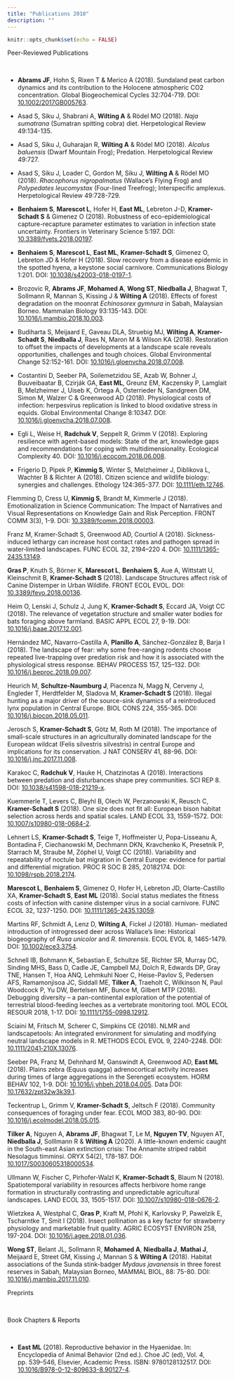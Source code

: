 ```yaml
---
title: "Publications 2018"
description: ""
---
```


```r
knitr::opts_chunk$set(echo = FALSE)
```

<div class='headerbox'><hbox>Peer-Reviewed Publications</hbox></div><br>

* **Abrams JF**, Hohn S, Rixen T & Merico A (2018). Sundaland peat carbon dynamics and its contribution to the Holocene atmospheric CO2 concentration. Global Biogeochemical Cycles 32:704-719. DOI: [10.1002/2017GB005763](https://doi.org/10.1002/2017GB005763).

* Asad S, Siku J, Shabrani A, **Wilting A** & Rödel MO (2018). *Naja sumatrana* (Sumatran spitting cobra) diet. Herpetological Review 49:134-135.

* Asad S, Siku J, Guharajan R, **Wilting A** & Rödel MO (2018). *Alcalus baluensis* (Dwarf Mountain Frog); Predation. Herpetological Review 49:727.

* Asad S, Siku J, Loader C, Gordon M, Siku J, **Wilting A** & Rödel MO (2018). *Rhacophorus nigropalmatus* (Wallace’s Flying Frog) and *Polypedates leucomystax* (Four-lined Treefrog); Interspecific amplexus. Herpetological Review 49:728-729.

* **Benhaiem S**, **Marescot L**, Hofer H, **East ML**, Lebreton J-D, **Kramer-Schadt S** & Gimenez O (2018). Robustness of eco-epidemiological capture-recapture parameter estimates to variation in infection state uncertainty. Frontiers in Veterinary Science 5:197. DOI: [10.3389/fvets.2018.00197](https://doi.org/10.3389/fvets.2018.00197).

* **Benhaiem S**, **Marescot L**, **East ML**,  **Kramer-Schadt S**, Gimenez O, Lebreton JD & Hofer H (2018). Slow recovery from a disease epidemic in the spotted hyena, a keystone social carnivore. Communications Biology 1:201. DOI: [10.1038/s42003-018-0197-1](https://doi.org/10.1038/s42003-018-0197-1).

* Brozovic R, **Abrams JF**, **Mohamed A**, **Wong ST**, **Niedballa J**, Bhagwat T, Sollmann R, Mannan S, Kissing J & **Wilting A** (2018). Effects of forest degradation on the moonrat *Echinosorex gymnura* in Sabah, Malaysian Borneo. Mammalan Biology 93:135-143. DOI: [10.1016/j.mambio.2018.10.003](https://doi.org/10.1016/j.mambio.2018.10.003).

* Budiharta S, Meijaard E, Gaveau DLA, Struebig MJ, **Wilting A**, **Kramer-Schadt S**, **Niedballa J**, Raes N, Maron M & Wilson KA (2018). Restoration to offset the impacts of developments at a landscape scale reveals opportunities, challenges and tough choices. Global Environmental Change 52:152-161. DOI: [10.1016/j.gloenvcha.2018.07.008](https://doi.org/10.1016/j.gloenvcha.2018.07.008).

* Costantini D, Seeber PA, Soilemetzidou SE, Azab W, Bohner J, Buuveibaatar B, Czirják GA, **East ML**, Greunz EM, Kaczensky P, Lamglait B, Melzheimer J, Uiseb K, Ortega A, Osterrieder N, Sandgreen DM, Simon M, Walzer C & Greenwood AD (2018). Physiological costs of infection: herpesvirus replication is linked to blood oxidative stress in equids. Global Environmental Change 8:10347. DOI: [10.1016/j.gloenvcha.2018.07.008](https://doi.org/10.1016/j.gloenvcha.2018.07.008).

* Egli L, Weise H, **Radchuk V**, Seppelt R, Grimm V (2018). Exploring resilience with agent-based models: State of the art, knowledge gaps and recommendations for coping with multidimensionality. Ecological Complexity 40. DOI: [10.1016/j.ecocom.2018.06.008](https://doi.org/10.1016/j.ecocom.2018.06.008).

* Frigerio D, Pipek P, **Kimmig S**, Winter S, Melzheimer J, Diblikova L, Wachter B & Richter A (2018). Citizen science and wildlife biology: synergies and challenges. Ethology 124:365-377. DOI: [10.1111/eth.12746](https://doi.org/10.1111/eth.12746).

Flemming D, Cress U, **Kimmig S**, Brandt M, Kimmerle J (2018). Emotionalization in Science Communication: The Impact of Narratives and Visual Representations on Knowledge Gain and Risk Perception. FRONT COMM 3(3), 1-9. DOI: [10.3389/fcomm.2018.00003](https://doi.org/).

Franz M, Kramer‐Schadt S, Greenwood AD, Courtiol A (2018). Sickness‐induced lethargy can increase host contact rates and pathogen spread in water‐limited landscapes. FUNC ECOL 32, 2194–220 4. DOI: [10.1111/1365-2435.13149](https://doi.org/).

**Gras P**, Knuth S, Börner K, **Marescot L**, **Benhaiem S**, Aue A, Wittstatt U, Kleinschmit B, **Kramer-Schadt S** (2018). Landscape Structures affect risk of Canine Distemper in Urban Wildlife. FRONT ECOL EVOL. DOI: [10.3389/fevo.2018.00136](https://doi.org/).

Heim O, Lenski J, Schulz J, Jung K, **Kramer-Schadt S**, Eccard JA, Voigt CC (2018). The relevance of vegetation structure and smaller water bodies for bats foraging above farmland. BASIC APPL ECOL 27, 9-19. DOI: [ 10.1016/j.baae.2017.12.001](https://doi.org/).

Hernández MC, Navarro-Castilla A, **Planillo A**, Sánchez-González B, Barja I (2018). The landscape of fear: why some free-ranging rodents choose repeated live-trapping over predation risk and how it is associated with the physiological stress response. BEHAV PROCESS 157, 125–132. DOI: [10.1016/j.beproc.2018.09.007](https://doi.org/).

Heurich M, **Schultze-Naumburg J**, Piacenza N, Magg N, Cerveny J, Engleder T, Herdtfelder M, Sladova M, **Kramer-Schadt S** (2018). Illegal hunting as a major driver of the source-sink dynamics of a reintroduced lynx population in Central Europe. BIOL CONS 224, 355-365. DOI: [10.1016/j.biocon.2018.05.011](https://doi.org/).

Jerosch S, **Kramer-Schadt S**, Götz M, Roth M (2018). The importance of small-scale structures in an agriculturally dominated landscape for the European wildcat (Felis silvestris silvestris) in central Europe and implications for its conservation. J NAT CONSERV 41, 88-96. DOI: [10.1016/j.jnc.2017.11.008](https://doi.org/).

Karakoc C, **Radchuk V**, Hauke H, Chatzinotas A (2018). Interactions between predation and disturbances shape prey communities. SCI REP 8. DOI: [10.1038/s41598-018-21219-x](https://doi.org/).

Kuemmerle T, Levers C, Bleyhl B, Olech W, Perzanowski K, Reusch C, **Kramer-Schadt S** (2018). One size does not fit all: European bison habitat selection across herds and spatial scales. LAND ECOL 33, 1559-1572. DOI: [10.1007/s10980-018-0684-2](https://doi.org/).

Lehnert LS, **Kramer-Schadt S**, Teige T, Hoffmeister U, Popa-Lisseanu A, Bontadina F, Ciechanowski M, Dechmann DKN, Kravchenko K, Presetnik P, Starrach M, Straube M, Zöphel U,  Voigt CC (2018). Variability and repeatability of noctule bat migration in Central Europe: evidence for partial and differential migration. PROC R SOC B 285, 20182174. DOI: [10.1098/rspb.2018.2174](https://doi.org/).

**Marescot L**, **Benhaiem S**, Gimenez O, Hofer H, Lebreton JD, Olarte-Castillo XA, **Kramer-Schadt S**, **East ML** (2018). Social status mediates the fitness costs of infection with canine distemper virus in a social carnivore. FUNC ECOL 32, 1237-1250. DOI: [10.1111/1365-2435.13059](https://doi.org/).

Martins RF, Schmidt A, Lenz D, **Wilting A**, Fickel J (2018). Human- mediated introduction of introgressed deer across Wallace’s line: Historical biogeography of *Rusa unicolor* and *R. timorensis*. ECOL EVOL 8, 1465-1479. DOI: [10.1002/ece3.3754](https://doi.org/).

Schnell IB, Bohmann K, Sebastian E, Schultze SE, Richter SR, Murray DC, Sinding MHS, Bass D, Cadle JE, Campbell MJ, Dolch R, Edwards DP, Gray TNE, Hansen T, Hoa ANQ, Lehmkuhl Noer C, Heise-Pavlov S, Pedersen AFS, Ramamonjisoa JC, Siddall ME, **Tilker A**, Traeholt C, Wilkinson N, Paul Woodcock P, Yu DW, Bertelsen MF, Bunce M, Gilbert MTP (2018). Debugging diversity – a pan-continental exploration of the potential of terrestrial blood-feeding leeches as a vertebrate monitoring tool. MOL ECOL RESOUR 2018, 1-17. DOI: [10.1111/1755-0998.12912](https://doi.org/).

Sciaini M, Fritsch M, Scherer C, Simpkins CE (2018). NLMR and landscapetools: An integrated environment for simulating and modifying neutral landscape models in R. METHODS ECOL EVOL 9, 2240-2248. DOI: [10.1111/2041‐210X.13076](https://doi.org/).

Seeber PA, Franz M, Dehnhard M, Ganswindt A, Greenwood AD, **East ML** (2018). Plains zebra (Equus quagga) adrenocortical activity increases during times of large aggregations in the Serengeti ecosystem. HORM BEHAV 102, 1-9. DOI: [10.1016/j.yhbeh.2018.04.005](https://doi.org/). Data DOI: [10.17632/zpt32w3k39.1](https://doi.org/).

Teckentrup L, Grimm V, **Kramer-Schadt S**, Jeltsch F (2018). Community consequences of foraging under fear. ECOL MOD 383, 80-90. DOI: [10.1016/j.ecolmodel.2018.05.015](https://doi.org/).

**Tilker A**, Nguyen A, **Abrams JF**, Bhagwat T, Le M, **Nguyen TV**, Nguyen AT, **Niedballa J**, Solllmann R & **Wilting A** (2020). A little-known endemic caught in the South-east Asian extinction crisis: The Annamite striped rabbit Nesolagus timminsi. ORYX 54(2), 178-187. DOI: [10.1017/S0030605318000534](https://doi.org/).

Ullmann W, Fischer C, Pirhofer-Walzl K, **Kramer-Schadt S**, Blaum N (2018). Spatiotemporal variability in resources affects herbivore home range formation in structurally contrasting and unpredictable agricultural landscapes. LAND ECOL 33, 1505-1517. DOI: [10.1007/s10980-018-0676-2](https://doi.org/).

Wietzkea A, Westphal C, **Gras P**, Kraft M, Pfohl K, Karlovsky P, Pawelzik E, Tscharntke T, Smit I (2018). Insect pollination as a key factor for strawberry physiology and marketable fruit quality. AGRIC ECOSYST ENVIRON 258, 197-204. DOI: [10.1016/j.agee.2018.01.036](https://doi.org/).

**Wong ST**, Belant JL, Sollmann R, **Mohamed A**, **Niedballa J**, **Mathai J**, Meijaard E, Street GM, Kissing J, Mannan S & **Wilting A** (2018). Habitat associations of the Sunda stink-badger *Mydaus javanensis* in three forest reserves in Sabah, Malaysian Borneo, MAMMAL BIOL, 88: 75-80. DOI: [10.1016/j.mambio.2017.11.010](https://doi.org/).



<div class='headerbox'><hbox>Preprints</hbox></div><br>




<div class='headerbox'><hbox>Book Chapters & Reports</hbox></div><br>

* **East ML** (2018). Reproductive behavior in the Hyaenidae. In: Encyclopedia of Animal Behavior (2nd ed.). Choe JC (ed), Vol. 4, pp. 539–546, Elsevier, Academic Press. ISBN: 9780128132517. DOI: [10.1016/B978-0-12-809633-8.90127-4](https://doi.org/10.1016/B978-0-12-809633-8.90127-4).
